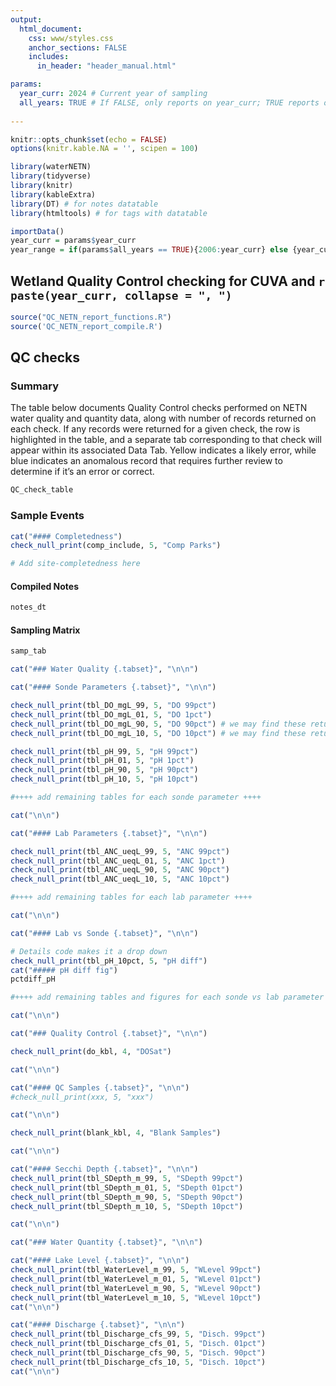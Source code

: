 ```yaml
---
output:
  html_document:
    css: www/styles.css
    anchor_sections: FALSE
    includes:
      in_header: "header_manual.html"

params:
  year_curr: 2024 # Current year of sampling
  all_years: TRUE # If FALSE, only reports on year_curr; TRUE reports on all years; Not enabled yet. Currently all years.
  
---
```


```r
knitr::opts_chunk$set(echo = FALSE)
options(knitr.kable.NA = '', scipen = 100)
```

```r
library(waterNETN)
library(tidyverse)
library(knitr)
library(kableExtra)
library(DT) # for notes datatable
library(htmltools) # for tags with datatable

importData()
year_curr = params$year_curr
year_range = if(params$all_years == TRUE){2006:year_curr} else {year_curr}
```


Wetland Quality Control checking for CUVA and `r paste(year_curr, collapse = ", ")` {.tabset .tabset-pills}
---

```r
source("QC_NETN_report_functions.R")
source('QC_NETN_report_compile.R')
```

## QC checks {.tabset}
### Summary {.tabset}
The table below documents Quality Control checks performed on NETN water quality and quantity data, along with number of records returned on each check. If any records were returned for a given check, the row is highlighted in the table, and a separate tab corresponding to that check will appear within its associated Data Tab. Yellow indicates a likely error, while blue indicates an anomalous record that requires further review to determine if it's an error or correct. 
```r
QC_check_table
```

### Sample Events {.tabset}
```r
cat("#### Completedness")
check_null_print(comp_include, 5, "Comp Parks")

# Add site-completedness here
```

#### Compiled Notes {.tabset}
```r
notes_dt
```

#### Sampling Matrix {.tabset}
```r
samp_tab 
```


```r
cat("### Water Quality {.tabset}", "\n\n")
```

```r
cat("#### Sonde Parameters {.tabset}", "\n\n")

check_null_print(tbl_DO_mgL_99, 5, "DO 99pct")
check_null_print(tbl_DO_mgL_01, 5, "DO 1pct")
check_null_print(tbl_DO_mgL_90, 5, "DO 90pct") # we may find these return too many records
check_null_print(tbl_DO_mgL_10, 5, "DO 10pct") # we may find these return too many records

check_null_print(tbl_pH_99, 5, "pH 99pct")
check_null_print(tbl_pH_01, 5, "pH 1pct")
check_null_print(tbl_pH_90, 5, "pH 90pct") 
check_null_print(tbl_pH_10, 5, "pH 10pct") 

#++++ add remaining tables for each sonde parameter ++++

cat("\n\n")
```

```r
cat("#### Lab Parameters {.tabset}", "\n\n")

check_null_print(tbl_ANC_ueqL_99, 5, "ANC 99pct")
check_null_print(tbl_ANC_ueqL_01, 5, "ANC 1pct")
check_null_print(tbl_ANC_ueqL_90, 5, "ANC 90pct") 
check_null_print(tbl_ANC_ueqL_10, 5, "ANC 10pct") 

#++++ add remaining tables for each lab parameter ++++

cat("\n\n")
```

```r
cat("#### Lab vs Sonde {.tabset}", "\n\n")

# Details code makes it a drop down
check_null_print(tbl_pH_10pct, 5, "pH diff")
cat("##### pH diff fig")
pctdiff_pH

#++++ add remaining tables and figures for each sonde vs lab parameter ++++

cat("\n\n")
```

```r
cat("### Quality Control {.tabset}", "\n\n")
```

```r
check_null_print(do_kbl, 4, "DOSat")

cat("\n\n")
```

```r
cat("#### QC Samples {.tabset}", "\n\n")
#check_null_print(xxx, 5, "xxx")

cat("\n\n")
```


```r
check_null_print(blank_kbl, 4, "Blank Samples")

cat("\n\n")
```

```r
cat("#### Secchi Depth {.tabset}", "\n\n")
check_null_print(tbl_SDepth_m_99, 5, "SDepth 99pct")
check_null_print(tbl_SDepth_m_01, 5, "SDepth 01pct")
check_null_print(tbl_SDepth_m_90, 5, "SDepth 90pct")
check_null_print(tbl_SDepth_m_10, 5, "SDepth 10pct")

cat("\n\n")
```


```r
cat("### Water Quantity {.tabset}", "\n\n")
```

```r
cat("#### Lake Level {.tabset}", "\n\n")
check_null_print(tbl_WaterLevel_m_99, 5, "WLevel 99pct")
check_null_print(tbl_WaterLevel_m_01, 5, "WLevel 01pct")
check_null_print(tbl_WaterLevel_m_90, 5, "WLevel 90pct")
check_null_print(tbl_WaterLevel_m_10, 5, "WLevel 10pct")
cat("\n\n")
```


```r
cat("#### Discharge {.tabset}", "\n\n")
check_null_print(tbl_Discharge_cfs_99, 5, "Disch. 99pct")
check_null_print(tbl_Discharge_cfs_01, 5, "Disch. 01pct")
check_null_print(tbl_Discharge_cfs_90, 5, "Disch. 90pct")
check_null_print(tbl_Discharge_cfs_10, 5, "Disch. 10pct")
cat("\n\n")
```
